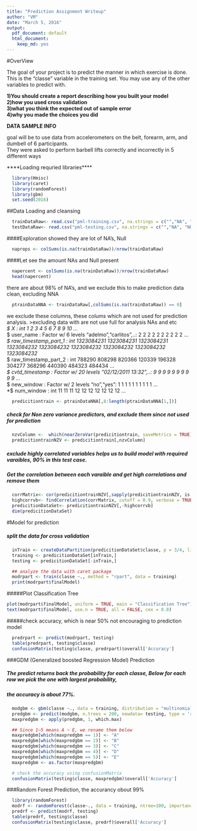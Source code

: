```yaml
---
title: "Prediction Assignment Writeup"
author: "VM"
date: "March 5, 2016"
output:
  pdf_document: default
  html_document:
    keep_md: yes
---
```


#OverView

The goal of your project is to predict the manner in which exercise is done.  
This is the "classe" variable in the training set. You may use any of the other variables to predict with.

**1)You should create a report describing how you built your model**  
**2)how you used cross validation**  
**3)what you think the expected out of sample error**  
**4)why you made the choices you did**

**DATA SAMPLE INFO**  

goal will be to use data from accelerometers on the belt, forearm, arm, and dumbell of 6 participants.  
They were asked to perform barbell lifts correctly and incorrectly in 5 different ways

****Loading requried libraries****
```r
  library(Hmisc)
  library(caret)
  library(randomForest)
  library(gbm)
  set.seed(2016)
```

##Data Loading and cleansing
```r
  trainDataRaw<- read.csv("pml-training.csv", na.strings = c("","NA", "NULL"))
  testDataRaw<- read.csv("pml-testing.csv", na.strings = c("","NA", "NULL"))
```
####Exploration showed they are lot of NA's, Null
```r
  naprops <- colSums(is.na(trainDataRaw))/nrow(trainDataRaw) 
```
####Let see the amount NAs and Null present
```r
  napercent <- colSums(is.na(trainDataRaw))/nrow(trainDataRaw)
  head(napercent)
```
there are about 98% of NA's, and we exclude this to make prediction data clean, excluding NNA
```r
  ptrainDataNNA <- trainDataRaw[,colSums(is.na(trainDataRaw)) == 0]
```

we exclude these columns, these colums which are not used for prediction analysis.
>excluding data with are not use full for analysis NAs and etc  
*$ X                       : int  1 2 3 4 5 6 7 8 9 10 ...  
*$ user_name               : Factor w/ 6 levels "adelmo","carlitos",..: 2 2 2 2 2 2 2 2 2 2 ...  
*$ raw_timestamp_part_1    : int  1323084231 1323084231 1323084231 1323084232 1323084232 1323084232 1323084232 1323084232 1323084232  
*$ raw_timestamp_part_2    : int  788290 808298 820366 120339 196328 304277 368296 440390 484323 484434 ...  
*$ cvtd_timestamp          : Factor w/ 20 levels "02/12/2011 13:32",..: 9 9 9 9 9 9 9 9 9 9 ...  
*$ new_window              : Factor w/ 2 levels "no","yes": 1 1 1 1 1 1 1 1 1 1 ...  
*$ num_window              : int  11 11 11 12 12 12 12 12 12 12 ...

```r
  predicitiontrain <- ptrainDataNNA[,8:length(ptrainDataNNA[1,])]
```

##### check for Non zero variance predictors, and exclude them since not used for prediction
```r
  nzvColumn <-  which(nearZeroVar(predicitiontrain, saveMetrics = TRUE)$nzv == FALSE)
  predicitiontrainNZV <- predicitiontrain[,nzvColumn]
```

##### exclude highly correlated variables helps us to build model with required varaibles, 90% in this test case.
##### Get the correlation between each varaible and get high correlations and remove them
```r
  corrMatrix<- cor(predicitiontrainNZV[,sapply(predicitiontrainNZV, is.numeric)])
  highcorrvb<- findCorrelation(corrMatrix, cutoff = 0.9, verbose = TRUE)
  predicitionDataSet<- predicitiontrainNZV[,-highcorrvb]
  dim(predicitionDataSet)
```

#Model for prediction

##### split the data for cross validation
```r
  inTrain <- createDataPartition(predicitionDataSet$classe, p = 3/4, list = FALSE)
  training <- predicitionDataSet[inTrain,]
  testing <- predicitionDataSet[-inTrain,]
```

```r
  ## analyze the data with caret package
  modrpart <- train(classe ~., method = "rpart", data = training)
  print(modrpart$finalModel)
```

#####Plot Classification Tree

```r
plot(modrpart$finalModel, uniform = TRUE, main = "Classification Tree")
text(modrpart$finalModel, use.n = TRUE, all = FALSE, cex = 0.8)
```

#####check accuracy, which is near 50% not encouraging to prediction model
```r
  predrpart <- predict(modrpart, testing)
  table(predrpart, testing$classe)
  confusionMatrix(testing$classe, predrpart)$overall['Accuracy']
```

###GDM (Generalized boosted Regression Model) Prediction
  
##### The predict returns back the probability for each classe, Below for each row we pick the one with largest probability,
##### the accuracy is about 77%.
```r
  modgbm <- gbm(classe ~., data = training, distribution = "multinomial", n.trees = 200, interaction.depth = 4, shrinkage = 0.005)
  predgbm <- predict(modgbm, n.trees = 200, newdata= testing, type = 'response')
  maxpredgbm <- apply(predgbm, 1, which.max)
```

```r
  ## Since 1~5 means A ~ E, we rename them below
  maxpredgbm[which(maxpredgbm == 1)] <- "A"
  maxpredgbm[which(maxpredgbm == 2)] <- "B"
  maxpredgbm[which(maxpredgbm == 3)] <- "C"
  maxpredgbm[which(maxpredgbm == 4)] <- "D"
  maxpredgbm[which(maxpredgbm == 5)] <- "E"
  maxpredgbm <- as.factor(maxpredgbm)
```

```r
  # check the accuracy using confusionMatrix
  confusionMatrix(testing$classe, maxpredgbm)$overall['Accuracy']
```

###Random Forest Prediction, the accurancy obout 99%
```r
  library(randomForest)
  modrf <- randomForest(classe~., data = training, ntree=100, importance=TRUE, prox = TRUE)
  predrf <- predict(modrf, testing)
  table(predrf, testing$classe)
  confusionMatrix(testing$classe, predrf)$overall['Accuracy']
```

